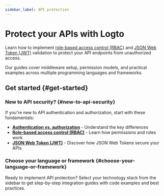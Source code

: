 ```yaml
---
sidebar_label: API protection
---
```


# Protect your APIs with Logto

Learn how to implement [role-based access control (RBAC)](/authorization/role-based-access-control) and [JSON Web Token (JWT)](https://auth.wiki/jwt) validation to protect your API endpoints from unauthorized access.

Our guides cover middleware setup, permission models, and practical examples across multiple programming languages and frameworks.

## Get started \{#get-started}

### New to API security? \{#new-to-api-security}

If you're new to API authentication and authorization, start with these fundamentals:

- **[Authentication vs. authorization](/concepts/authn-vs-authz)** - Understand the key differences
- **[Role-based access control (RBAC)](/authorization/role-based-access-control)** - Learn how permissions and roles work
- **[JSON Web Token (JWT)](https://auth.wiki/jwt)** - Discover how JSON Web Tokens secure your APIs

### Choose your language or framework \{#choose-your-language-or-framework}

Ready to implement API protection? Select your technology stack from the sidebar to get step-by-step integration guides with code examples and best practices.
